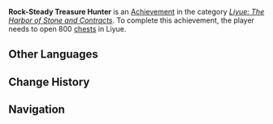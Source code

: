 {{Achievement Infobox
|title        = Rock-Steady Treasure Hunter
|id           = 80052
|order id     = 0052
|category     = Liyue: The Harbor of Stone and Contracts
|description  = Open 800 [[chests]] in Liyue (The Chasm is counted separately).
|requirements = 
|primogems    = 20
|tracking     = Tracks the amount of chests found in Liyue.
|topic        = Chests
|set          = Rock-Steady Treasure Hunter
|tier         = 3
|tiers_total  = 3
|tier1        = Rock-Steady Treasure Hunter (Tier 1)
|tier2        = Rock-Steady Treasure Hunter (Tier 2)
|tier3        = Rock-Steady Treasure Hunter (Tier 3)
|prev         = Rock-Steady Treasure Hunter (Tier 2)
|next         = 
}}
'''Rock-Steady Treasure Hunter''' is an [[Achievement]] in the category ''[[Liyue: The Harbor of Stone and Contracts]]''. To complete this achievement, the player needs to open 800 [[chests]] in Liyue.
<!--
==Trivia==

==Video Guides==
{{EVT
|video1   = 
|caption1 = 
}}
-->
==Other Languages==
{{Transclude|Rock-Steady Treasure Hunter|Other Languages}}

==Change History==
{{Change History|1.0}}
<!--
==References==
{{Reflist}}
-->
==Navigation==
{{Achievement Navbox|Liyue: The Harbor of Stone and Contracts}}